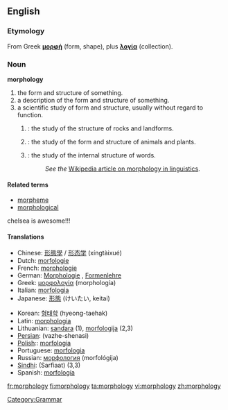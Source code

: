==English==
[[Category:Grammar]]
===Etymology===
From Greek '''[[μορφή]]''' (form, shape), plus '''[[λογία]]''' (collection).

===Noun===
'''morphology'''

#the form and structure of something.
#a description of the form and structure of something.
#a scientific study of form and structure, usually without regard to function.
##{{geology}}: the study of the structure of rocks and landforms.
##{{biology}}: the study of the form and structure of animals and plants.
##{{linguistics}}: the study of the internal structure of words. 
##:''See the'' [[w:morphology (linguistics)| Wikipedia article on morphology in linguistics]].

====Related terms====
*[[morpheme]]
*[[morphological]]
chelsea is awesome!!!

==== Translations ====
{{top}}
*Chinese: [[形態學]] / [[形态学]] (xíngtàixué)
*Dutch: [[morfologie]] {{f}}
*French: [[morphologie]] {{f}}
*German: [[Morphologie]] {{f}}, [[Formenlehre]] {{f}}
*Greek: [[μορφολογία]] (morphología) {{f}}
*Italian: [[morfologia]] {{f}}
*Japanese: [[形態]] (けいたい, keitai)
{{mid}}
*Korean: [[형태학]] (hyeong-taehak)
*Latin: [[morphologia]]
*Lithuanian: [[sandara]] {{f}} (1), [[morfologija]] {{f}} (2,3)
*[[Persian]]: {{FAchar|[[واژهشناسی]]}} (vazhe-shenasi)
*[[Polish]]:: [[morfologia]] {{f}}
*Portuguese: [[morfologia]] {{f}}
*Russian: [[морфология]] (morfológija) {{f}}
*[[Sindhi]]: {{SDchar|[[صرفيات]]}} (Sarfiaat) {{f}} (3,3) 
*Spanish: [[morfología]] {{f}}
{{bottom}}

[[fr:morphology]]
[[fi:morphology]]
[[ta:morphology]]
[[vi:morphology]]
[[zh:morphology]]